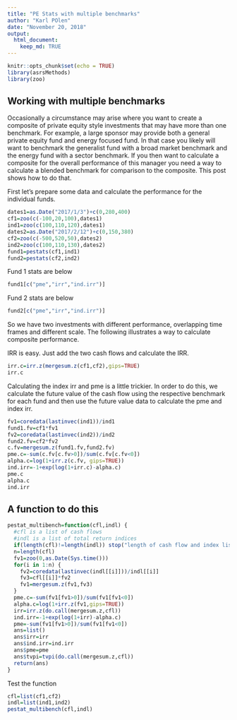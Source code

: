 ```yaml
---
title: "PE Stats with multiple benchmarks"
author: "Karl POlen"
date: "November 20, 2018"
output: 
  html_document:
    keep_md: TRUE
---
```


```r
knitr::opts_chunk$set(echo = TRUE)
library(asrsMethods)
library(zoo)
```

## Working with multiple benchmarks

Occasionally a circumstance may arise where you want to create a composite of private equity style investments that may have more than one benchmark.  For example, a large sponsor may provide both a general private equity fund and energy focused fund.  In that case you likely will want to benchmark the generalist fund with a broad market benchmark and the energy fund with a sector benchmark.  If you then want to calculate a composite for the overall performance of this manager you need a way to calculate a blended benchmark for comparison to the composite.  This post shows how to do that.

First let's prepare some data and calculate the performance for the individual funds.


```r
dates1=as.Date("2017/1/3")+c(0,280,400)
cf1=zoo(c(-100,20,100),dates1)
ind1=zoo(c(100,110,120),dates1)
dates2=as.Date("2017/2/12")+c(0,150,380)
cf2=zoo(c(-500,520,50),dates2)
ind2=zoo(c(100,110,130),dates2)
fund1=pestats(cf1,ind1)
fund2=pestats(cf2,ind2)
```

Fund 1 stats are below

```r
fund1[c("pme","irr","ind.irr")]

```

Fund 2 stats are below

```r
fund2[c("pme","irr","ind.irr")]

```

So we have two investments with different performance, overlapping time frames and different scale.  The following illustrates a way to calculate composite performance.

IRR is easy.  Just add the two cash flows and calculate the IRR.

```r
irr.c=irr.z(mergesum.z(cf1,cf2),gips=TRUE)
irr.c
```

Calculating the index irr and pme is a little trickier.  In order to do this, we calculate the future value of the cash flow using the respective benchmark for each fund and then use the future value data to calculate the pme and index irr.

```r
fv1=coredata(lastinvec(ind1))/ind1
fund1.fv=cf1*fv1
fv2=coredata(lastinvec(ind2))/ind2
fund2.fv=cf2*fv2
c.fv=mergesum.z(fund1.fv,fund2.fv)
pme.c=-sum(c.fv[c.fv>0])/sum(c.fv[c.fv<0])
alpha.c=log(1+irr.z(c.fv, gips=TRUE))
ind.irr=-1+exp(log(1+irr.c)-alpha.c)
pme.c
alpha.c
ind.irr
```

## A function to do this

```r
pestat_multibench=function(cfl,indl) {
  #cfl is a list of cash flows
  #indl is a list of total return indices
  if(length(cfl)!=length(indl)) stop("length of cash flow and index lists not the same")
  n=length(cfl)
  fv1=zoo(0,as.Date(Sys.time()))
  for(i in 1:n) {
    fv2=coredata(lastinvec(indl[[i]]))/indl[[i]]
    fv3=cfl[[i]]*fv2
    fv1=mergesum.z(fv1,fv3)
  }
  pme.c=-sum(fv1[fv1>0])/sum(fv1[fv1<0])
  alpha.c=log(1+irr.z(fv1,gips=TRUE))
  irr=irr.z(do.call(mergesum.z,cfl))
  ind.irr=-1+exp(log(1+irr)-alpha.c)
  pme=-sum(fv1[fv1>0])/sum(fv1[fv1<0])
  ans=list()
  ans$irr=irr
  ans$ind.irr=ind.irr
  ans$pme=pme
  ans$tvpi=tvpi(do.call(mergesum.z,cfl))
  return(ans)
}
```

Test the function

```r
cfl=list(cf1,cf2)
indl=list(ind1,ind2)
pestat_multibench(cfl,indl)
```